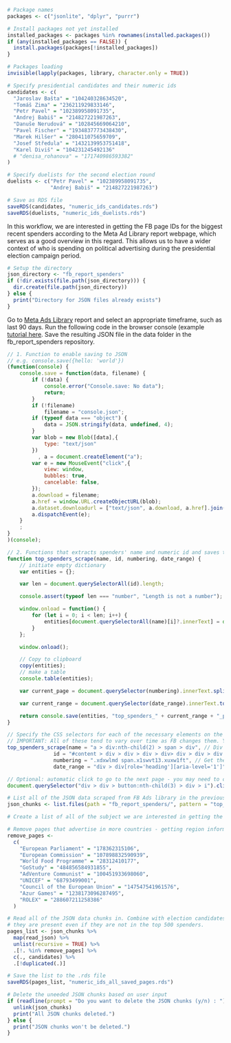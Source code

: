 ```r
# Package names
packages <- c("jsonlite", "dplyr", "purrr")

# Install packages not yet installed
installed_packages <- packages %in% rownames(installed.packages())
if (any(installed_packages == FALSE)) {
  install.packages(packages[!installed_packages])
}

# Packages loading
invisible(lapply(packages, library, character.only = TRUE))
```

```r
# Specify presidential candidates and their numeric ids
candidates <- c(
  "Jaroslav Bašta" = "104240328634520",
  "Tomáš Zima" = "236211929833146",
  "Petr Pavel" = "102389958091735",
  "Andrej Babiš" = "214827221987263",
  "Danuše Nerudová" = "102845669064210",
  "Pavel Fischer" = "1934837773438430",
  "Marek Hilšer" = "280411075659709",
  "Josef Středula" = "1432139953751418",
  "Karel Diviš" = "104231245492136"
  # "denisa_rohanova" = "171740986593382"
)

# Specify duelists for the second election round
duelists <- c("Petr Pavel" = "102389958091735",
              "Andrej Babiš" = "214827221987263")

# Save as RDS file
saveRDS(candidates, "numeric_ids_candidates.rds")
saveRDS(duelists, "numeric_ids_duelists.rds")

```

In this workflow, we are interested in getting the FB page IDs for the biggest recent spenders according to the Meta Ad Library report webpage, which serves as a good overview in this regard. This allows us to have a wider context of who is spending on political advertising during the presidential election campaign period.

```r
# Setup the directory
json_directory <- "fb_report_spenders"
if (!dir.exists(file.path(json_directory))) {
  dir.create(file.path(json_directory))
} else {
  print("Directory for JSON files already exists")
}
```

Go to [Meta Ads Library](https://www.facebook.com/ads/library/report/?source=archive-landing-page&country=CZ) report and select an appropriate timeframe, such as last 90 days. Run the following code in the browser console (example [tutorial here](https://developer.chrome.com/docs/devtools/console/javascript/). Save the resulting JSON file in the data folder in the fb_report_spenders repository.

```js
// 1. Function to enable saving to JSON
// e.g. console.save({hello: 'world'})
(function(console) {
    console.save = function(data, filename) {
        if (!data) {
            console.error("Console.save: No data");
            return;
        }
        if (!filename)
            filename = "console.json";
        if (typeof data === "object") {
            data = JSON.stringify(data, undefined, 4);
        }
        var blob = new Blob([data],{
            type: "text/json"
        })
          , a = document.createElement("a");
        var e = new MouseEvent("click",{
            view: window,
            bubbles: true,
            cancelable: false,
        });
        a.download = filename;
        a.href = window.URL.createObjectURL(blob);
        a.dataset.downloadurl = ["text/json", a.download, a.href].join(":");
        a.dispatchEvent(e);
    }
    ;
}
)(console);

// 2. Functions that extracts spenders' name and numeric id and saves to JSON
function top_spenders_scrape(name, id, numbering, date_range) {
    // initiate empty dictionary
    var entities = {};

    var len = document.querySelectorAll(id).length;

    console.assert(typeof len === "number", "Length is not a number");

    window.onload = function() {
        for (let i = 0; i < len; i++) {
            entities[document.querySelectorAll(name)[i]?.innerText] = document.querySelectorAll(id)[i]?.attributes["href"].nodeValue.split("id=")[1];
        }
    };

    window.onload();

    // Copy to clipboard
    copy(entities);
    // make a table
    console.table(entities);

    var current_page = document.querySelector(numbering).innerText.split("/")[0].trim();

    var current_range = document.querySelector(date_range).innerText.toLowerCase().replace(/\s/g, "").replace(",", "_");

    return console.save(entities, "top_spenders_" + current_range + "_p_" + current_page + ".json");
}

// Specify the CSS selectors for each of the necessary elements on the FB ADS report page
// IMPORTANT: All of these tend to vary over time as FB changes them. You need to likely go to the webpage and inspect the elements. Alternatively, get the report data as a CSV by clicking on the "export" button at the bottom of the page.
top_spenders_scrape(name = "a > div:nth-child(2) > span > div", // Div element which wraps the text in the first column of the table 
               id = "#content > div > div > div > div> div > div > div > div > div > div> div > div > a", // an a element which contains the url to the profile together with the numeric id we need
               numbering = ".xdxwlmd span.x1swvt13.xuxw1ft", // Get the current page number from the span element below the table
               date_range = "div > div[role='heading'][aria-level='1']"); // Get the report date range from the div element above the table

// Optional: automatic click to go to the next page - you may need to change the button element as well
document.querySelector("div > div > button:nth-child(3) > div > i").click()
```

```r
# List all of the JSON data scraped from FB Ads library in the previous step
json_chunks <- list.files(path = "fb_report_spenders/", pattern = "top_spenders_\\S+\\.json", full.names = TRUE)

# Create a list of all of the subject we are interested in getting the political advertising info about.

# Remove pages that advertise in more countries - getting region information for these ads overwhelm the FB ads api.
remove_pages <-
  c(
    "European Parliament" = "178362315106",
    "European Commission" = "107898832590939",
    "World Food Programme" = "28312410177",
    "GoStudy" = "484856584931855",
    "AdVenture Communist" = "100451933698060",
    "UNICEF" = "68793499001",
    "Council of the European Union" = "147547541961576",
    "Azur Games" = "1238173096287495",
    "ROLEX" = "288607211258386"
  )

# Read all of the JSON data chunks in. Combine with election candidates to make sure
# they are present even if they are not in the top 500 spenders.
pages_list <- json_chunks %>% 
  map(read_json) %>% 
  unlist(recursive = TRUE) %>%
  .[!. %in% remove_pages] %>% 
  c(., candidates) %>% 
  .[!duplicated(.)]

# Save the list to the .rds file
saveRDS(pages_list, "numeric_ids_all_saved_pages.rds")

# Delete the uneeded JSON chunks based on user input
if (readline(prompt = "Do you want to delete the JSON chunks (y/n) : ") == "y") {
  unlink(json_chunks)
  print("All JSON chunks deleted.")
} else {
  print("JSON chunks won't be deleted.")
}

```

